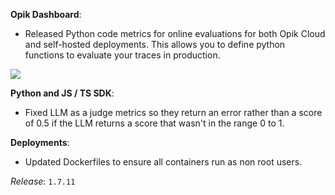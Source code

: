 **Opik Dashboard**:

- Released Python code metrics for online evaluations for both Opik Cloud and
  self-hosted deployments. This allows you to define python functions to evaluate
  your traces in production.

<Frame>
  <img src="/img/changelog/2025-04-21/python_code_metrics.png" />
</Frame>

**Python and JS / TS SDK**:

- Fixed LLM as a judge metrics so they return an error rather than a score of
  0.5 if the LLM returns a score that wasn't in the range 0 to 1.

**Deployments**:

- Updated Dockerfiles to ensure all containers run as non root users.

_Release_: `1.7.11`

